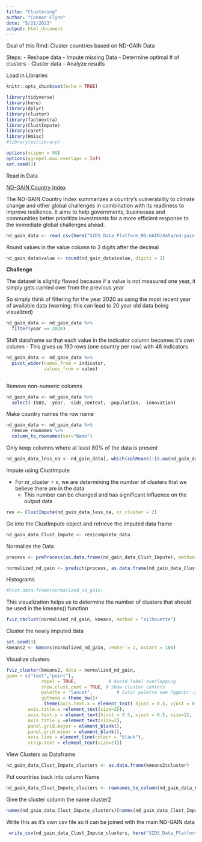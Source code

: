 ```yaml
---
title: "Clustering"
author: "Connor Flynn"
date: "5/21/2023"
output: html_document
---
```



Goal of this Rmd: Cluster countries based on ND-GAIN Data

Steps:
- Reshape data
- Impute missing Data
- Determine optimal # of clusters
- Cluster data
- Analyze results

Load in Libraries

```r
knitr::opts_chunk$set(echo = TRUE)

library(tidyverse)
library(here)
library(dplyr)
library(cluster)
library(factoextra)
library(ClustImpute)
library(caret)
library(Hmisc)
#library(estlibrary)

options(scipen = 99)
options(ggrepel.max.overlaps = Inf)
set.seed(3)
```



Read in Data

[ND-GAIN Country Index](https://gain.nd.edu/our-work/country-index/)

The ND-GAIN Country Index summarizes a country's vulnerability to climate change and other global challenges in combination with its readiness to improve resilience. It aims to help governments, businesses and communities better prioritize investments for a more efficient response to the immediate global challenges ahead.


```r
nd_gain_data <- read_csv(here("SIDS_Data_Platform_ND-GAIN/data/nd-gain-joined.csv"))
```


Round values in the value column to 2 digits after the decimal

```r
nd_gain_data$value <- round(nd_gain_data$value, digits = 2)
```


**Challenge**

The dataset is slightly flawed because if a value is not measured one year, it simply gets carried over from the previous year

So simply think of filtering for the year 2020 as using the most recent year of available data (warning: this can lead to 20 year old data being visualized)


```r
nd_gain_data <- nd_gain_data %>% 
  filter(year == 2020)
```

Shift dataframe so that each value in the indicator column becomes it's own column 
 - This gives us 190 rows (one country per row) with 48 indicators

```r
nd_gain_data <- nd_gain_data %>% 
  pivot_wider(names_from = indicator, 
              values_from = value)
  
```

Remove non-numeric columns

```r
nd_gain_data <- nd_gain_data %>% 
  select(-ISO3, -year, -sids_context, -population, -innovation)
```

Make country names the row name 

```r
nd_gain_data <- nd_gain_data %>% 
  remove_rownames %>% 
  column_to_rownames(var="Name")
```

Only keep columns where at least 80% of the data is present

```r
nd_gain_data_less_na <- nd_gain_data[, which(colMeans(!is.na(nd_gain_data)) > 0.8)]

```



Impute using ClustImpute

* For nr_cluster = x, we are determining the number of clusters that we believe there are in the data
  - This number can be changed and has significant influence on the output data

```r
res <- ClustImpute(nd_gain_data_less_na, nr_cluster = 2)
```


Go into the ClustImpute object and retrieve the imputed data frame

```r

nd_gain_data_Clust_Impute <- res$complete_data

```


Normalize the Data

```r
process <- preProcess(as.data.frame(nd_gain_data_Clust_Impute), method=c("range"))

normalized_nd_gain <- predict(process, as.data.frame(nd_gain_data_Clust_Impute))
```




Histograms

```r
#hist.data.frame(normalized_nd_gain)

```


This visualization helps us to determine the number of clusters that should be used in the kmeans() function

```r
fviz_nbclust(normalized_nd_gain, kmeans, method = "silhouette")
```



Cluster the newly imputed data
```r
set.seed(3)
kmeans2 <- kmeans(normalized_nd_gain, center = 2, nstart = 100)
```

Visualize clusters
```r
fviz_cluster(kmeans2, data = normalized_nd_gain,
geom = c("text","point"),
             repel = TRUE,            # Avoid label overlapping
             show.clust.cent = TRUE, # Show cluster centers
             palette = "lancet",         # Color palette see ?ggpubr::ggpar
             ggtheme = theme_bw()+
              theme(axis.text.x = element_text( hjust = 0.5, vjust = 0.5, size=2),
        axis.title.x =element_text(size=20),
        axis.text.y = element_text(hjust = 0.5, vjust = 0.5, size=2),
        axis.title.y =element_text(size=2),
        panel.grid.major = element_blank(),
        panel.grid.minor = element_blank(), 
        axis.line = element_line(colour = "black"),
        strip.text = element_text(size=2)))
```
View Clusters as Dataframe

```r
nd_gain_data_Clust_Impute_clusters <- as.data.frame(kmeans2$cluster)
```

Put countries back into column Name

```r
nd_gain_data_Clust_Impute_clusters <- rownames_to_column(nd_gain_data_Clust_Impute_clusters, "Name")
```

Give the cluster column the name cluster2

```r
names(nd_gain_data_Clust_Impute_clusters)[names(nd_gain_data_Clust_Impute_clusters) == "kmeans2$cluster"] <- "cluster2"
```

Write this as it's own csv file so it can be joined with the main ND-GAIN data

```r
 write_csv(nd_gain_data_Clust_Impute_clusters, here("SIDS_Data_Platform_ND-GAIN/data/two_cluster_data.csv"))
```

